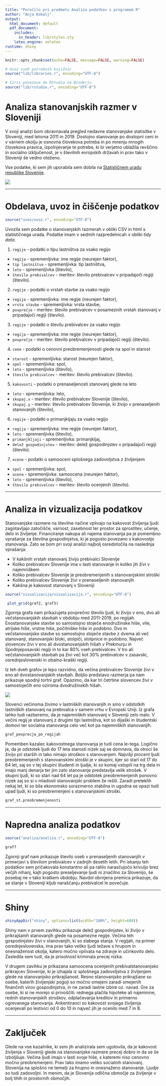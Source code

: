 ```yaml
---
title: "Poročilo pri predmetu Analiza podatkov s programom R"
author: "Anja Kokalj"
output:
  html_document: default
  pdf_document:
    includes:
      in_header: lib/styles.sty
    latex_engine: xelatex
runtime: shiny
---
```


```r
knitr::opts_chunk$set(echo=FALSE, message=FALSE, warning=FALSE)

# Uvoz vseh potrebnih knjižnic
source("lib/libraries.r", encoding="UTF-8")
```

```r
# Izris povezave do RStudia na Binderju
source("lib/rstudio.r", encoding="UTF-8")
```

# Analiza stanovanjskih razmer v Sloveniji

V svoji analizi bom obravnavala pregled nedavne stanovanjske statisitke v Sloveniji, med letoma 2011 in 2019. Dostojno stanovanje po dostopni ceni in v varnem okolju je osnovna človekova potreba in po mnenju mnogih človekova pravica, izpolnjevanje te potrebe, ki bi verjetno ublažila revščino in socialno izključenost, je v številnih evropskih državah in prav tako v Sloveniji še vedno oteženo.

Vse podatke, ki sem jih uporabila sem dobila na [Statističnem uradu republike Slovenije](https://www.stat.si/StatWeb/).


![](slike/kljuci.jpg)

***

# Obdelava, uvoz in čiščenje podatkov

```r
source("uvoz/uvoz.r", encoding="UTF-8")
```

Uvozila sem podatke o stanovanjskih razmerah v obliki CSV in html s statističnega urada. Podatke imam v sedmih razpredelnicah v obliki *tidy data*.

1. `regije` - podatki o tipu lastništva za vsako regijo
  - `regija` - spremenljivka: ime regije (neurejen faktor),
  - `tip lastništva` - spremenljivka: tip lastništva,
  - `leto` - spremenljivka (število),
  - `število prebivalcev` - meritev: število prebivalcev v pripadajoči regiji (število).

2. `regije` - podatki o vrstah stavbe za vsako regijo
  - `regija` - spremenljivka: ime regije (neurejen faktor),
  - `vrsta stavbe` - spremenljivka: vrsta stavbe,
  - `povprečje` - meritev: število prebivalcev v posameznih vrstah stanovanj v pripadajoči regiji (število).

3. `regije` - podatki o številu prebivalcev za vsako regijo
  - `regija` - spremenljivka: ime regije (neurejen faktor),
  - `povprečje` - meritev: število prebivalcev v pripadajoči regiji (število).
  
4. `cene` - podatki o cenovni preobremenjenosti glede na spol in starost
  - `starost` - spremenljivka: starost (neurejen faktor),
  - `spol` - spremenljivka: spol,
  - `leto` - spremenljivka (število),
  - `število prebivalcev` - meritev: število prebivalcev (število).

5. `kakovosti` - podatki o prenaseljenosti stanovanj glede na leto
  - `leto` - spremenljivka: leto,
  - `skupaj.x` - meritev: število prebivalcev Slovenije (število),
  - `skupaj.y` - meritev: število prebivalcev Slovenije, ki živijo v prenaseljenih stanovanjih (število),
  
6. `regije` - podatki o primanjkljaju za vsako regijo
  - `regija` - spremenljivka: ime regije (neurejen faktor),
  - `leto` - spremenljivka (število),
  - `primanjkljaji` - spremenljivka: primanjkljaj,
  - `delež gospodinjstev` - meritev: delež gospodinjstev v pripadajoči regiji (število).
  
7. `ocene` - podatki o samooceni splošnega zadovoljstva z življenjem
  - `spol` - spremenljivka: spol,
  - `ocena` - spremenljivka: samoocena (neurejen faktor),
  - `leto` - spremenljivka (število),
  - `število prebivalcev` - meritev: število ocenjenih (število).
  

***

# Analiza in vizualizacija podatkov

Stanovanjske razmere na številne načine vplivajo na kakovost življenja ljudi: zagotavljajo zatočišče, varnost, zasebnost ter prostor za sprostitev, učenje, delo in življenje. Financiranje nakupa ali najema stanovanja pa je pomembno vprašanje za številna gospodinjstva, ki je pogosto povezano s kakovostjo stanovanja. Zato se bom pri svoji analizi najbolj osredotočila na naslednja vprašanja:

 - V kakšnih vrstah stanovanj živijo prebivalci Slovenije
 - Koliko prebivalcev Slovenije ima v lasti stanovanje in koliko jih živi v najemniškem
 - Koliko prebivalcev Slovenije je preobremenjenih s stanovanjskimi stroški
 - Koliko prebivalcev Slovenije živi v prenaseljenih stanovanjih
 - Kakšna je kakovost stanovanj v Sloveniji
 
 
 
 
 
 
 
 
```r
source("vizualizacija/vizualizacija.r", encoding="UTF-8")
```


```r
 plot_grid(graf2, graf3)
```

Zgornja grafa nam prikazujeta povprečno število ljudi, ki živijo v eno, dvo ali večstanovanjskih stavbah v obdobju med 2011-2019, po regijah. Enostanovanjske stavbe so samostojno stoječe enodružinske hiše, vile, atrijske hiše, vrstne hiše, počitniške hiše in podobno. Dvo in večstanovanjske stavbe so samostojno stoječe stavbe z dvema ali več stanovanji, stanovanjski bloki, stolpiči, stolpnice in podobno. Največ slovencev živi v eno ali dvostanovanjskih hišah v Prekmurju in Spodnjeposavski regiji in to kar 80% vseh prebivalcev. V tro ali večstanovanjskih stavbah pa živi več kot 30% prebivalcev v zasavski, osrednjeslovenski in obalno-kraški regiji.

Iz teh dveh grafov je lepo razvidno, da večina prebivalcev Slovenije živi v eno ali dvostanovanjskih stavbah. Boljšo predstavo razmerja pa nam prikazuje spodnji tortni graf. Opazimo, da kar tri četrtine slovencev živi v samostoječih eno oziroma dvodružinskih hišah. 


![](pie.jpg)

Slovenci večinoma živimo v lastniških stanovanjih in smo v odstotkih lastniških stanovanj na prebivalca v samem vrhu v Evropski Uniji.
Iz grafa lahko tudi razberemo, da je najemniških stanovanj v Sloveniji zelo malo. V večini regij je stanovanj z drugimi tipi lastništva, kot so dijaški in študentski domovi ter socialna stanovanja celo več kot pa najemniških stanovanjih.

```r
graf_povprecja_po_regijah
```

Pomemben kazalec kakovostnega stanovanja je tudi cena le-tega. Logično je, da je odstotek ljudi do 17 leta starosti nizek saj se domneva, da otroci še živijo pri starših in tako nimajo stroškov s stanovanjem. Najvišji procent ljudi preobremenjenih s stanovanskimi stroški je v skupini, kjer so stari od 17 do 64 let, saj so v tej skupini študenti in ljudje, ki so komaj vstopili na trg dela in imajo manj denarja ter jim zato stanovanje predstavlja velik strošek. V skupni ljudi, ki so stari nad 64 let pa je odstotek preobremenjenih ponovno nizek saj so si v mladosti stanovanjski problem že rešili. Zaradi preteklih nekaj let, ki so bila ekonomsko sorazmerno stabilna in ugodna se opazi tudi upad ljudi, ki so preobremenjeni s stanovanjskimi stroški. 


```r
graf_st.preobremenjenosti
```


***

# Napredna analiza podatkov


```r
source("analiza/analiza.r", encoding="UTF-8")
```

```r
graf7
```

Zgornji graf nam prikazuje število oseb v prenaseljenih stanovanjih v primerjavi s številom prebivalcev v zadnjih desetih letih. Pri iskanju teh podatkov sem pričakovala konstantno ali pa rahlo narasčujočo krivuljo brez večjih nihanj, kajti pogosto preseljevanje ljudi ni značilno za Slovenijo, še posebaj ne v tako kratkem obdobju. Navdol obrnjena premica prikazuje, da se stanje v Sloveniji kljub naraščanju prebivalcel le povečuje.

***

# Shiny


```r
shinyAppDir("shiny", options=list(width="100%", height=600))
```

Shiny nam v prvem zavihku prikazuje delež gospodinjstev, ki živijo v prikrajšanih stanovanjih glede na posamezne regije. Večina teh gospodinjstev živi v stanovanjih, ki so slabega stanja. V regijah, na primer osrednjeslovenska, ima prav tako veliko ljudi težave s hrupom in onesnaženost okolja, katero močno vplivata na zdravje in učinkovito delo. Zasledila sem tudi, da je prisotnost kriminala precej nizka.

V drugem zavihku je prikazana samoocena ocenjenih prebivalstanovanjsko prikrajcev Slovenije, ki je izhajala iz splošnega zadovoljstva z življenjem glede na stanovanjsko prikrajšanost. Resno stanovanjsko prikrajšane so osebe, katerih življenjski pogoji so močno omejeni zaradi omejenih finančnih virov gospodinjstva, in ne zaradi lastne izbire oz. navad. Gre za osebe, ki si ne morejo si privoščiti: rednega plačila hipoteke ali najemnine, rednih stanovanjskih stroškov, odplačevanja kreditov in primerno ogrevanega stanovanja. Ankentiranci so kakovost svojega življenja ocenjevali po lestivici od 0 do 10 in največ jih je ocenilo med 7 in 8.


***

# Zaključek

Glede na vse kazalnike, ki sem jih analizirala sem ugotovila, da je kakovost življenja v Sloveniji glede na stanovanjske razmere precej dobro in da se še izboljšuje. Večina ljudi imajo v lasti svoje hiše, s kateremi niso cenovno močno preobremenjeni. Prav tako imamo veliko socialnih stanovanj. Slovenija na splošno ne temelji za hrupno in onesnaženo stanovanje. Ljudje so tudi zadovoljni. In menim, da je Slovenija odlična območje za življenje v bolj tihih in prostornih območjih.